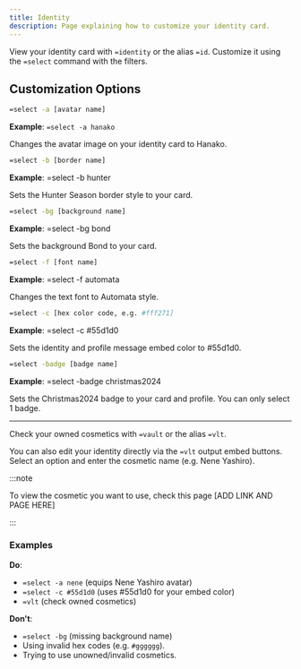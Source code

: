```yaml
---
title: Identity
description: Page explaining how to customize your identity card.
---
```



View your identity card with `=identity` or the alias `=id`. Customize it using the `=select` command with the filters.

## Customization Options

<Tabs>
<TabItem label="Avatar">

```sh
=select -a [avatar name]  
```
**Example**: `=select -a hanako`

Changes the avatar image on your identity card to Hanako.

</TabItem>
<TabItem label="Border">

```sh
=select -b [border name]  
```
**Example**: =select -b hunter

Sets the Hunter Season border style to your card.

</TabItem>
<TabItem label="Background">

```sh
=select -bg [background name] 
```
**Example**: =select -bg bond  

Sets the background Bond to your card.

</TabItem>
<TabItem label="Font">

```sh
=select -f [font name] 
```
**Example**: =select -f automata

Changes the text font to Automata style.

</TabItem>
<TabItem label="Color">

```sh
=select -c [hex color code, e.g. #fff271] 
```
**Example**: =select -c #55d1d0  

Sets the identity and profile message embed color to #55d1d0.

</TabItem>
<TabItem label="Badge">

```sh
=select -badge [badge name] 
```
**Example**: =select -badge christmas2024

Sets the Christmas2024 badge to your card and profile. You can only select 1 badge.

</TabItem>
</Tabs>

---

Check your owned cosmetics with `=vault` or the alias `=vlt`.  

You can also edit your identity directly via the `=vlt` output embed buttons. Select an option and enter the cosmetic name (e.g. Nene Yashiro). 

:::note 

To view the cosmetic you want to use, check this page [ADD LINK AND PAGE HERE]

:::

### Examples

**Do**:
- `=select -a nene` (equips Nene Yashiro avatar)
- `=select -c #55d1d0` (uses #55d1d0 for your embed color)
- `=vlt` (check owned cosmetics)

**Don't**:
- `=select -bg` (missing background name)
- Using invalid hex codes (e.g. `#gggggg`).
- Trying to use unowned/invalid cosmetics.
